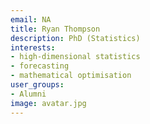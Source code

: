 ```yaml
---
email: NA
title: Ryan Thompson
description: PhD (Statistics)
interests:
- high-dimensional statistics
- forecasting
- mathematical optimisation
user_groups:
- Alumni
image: avatar.jpg
---
```

